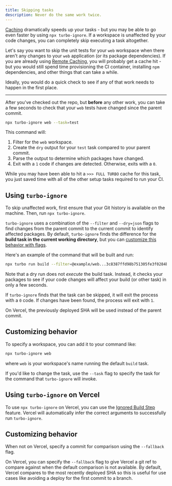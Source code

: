 ```yaml
---
title: Skipping tasks
description: Never do the same work twice.
---
```



[Caching](/repo/docs/crafting-your-repository/caching) dramatically speeds up your tasks - but you may be able to go even faster by using `npx turbo-ignore`. If a workspace is unaffected by your code changes, you can completely skip executing a task altogether.

Let's say you want to skip the unit tests for your `web` workspace when there aren't any changes to your `web` application (or its package dependencies). If you are already using [Remote Caching](https://turbo.build/repo/docs/core-concepts/remote-caching), you will probably get a cache hit - but you would still spend time provisioning the CI container, installing `npm` dependencies, and other things that can take a while.

Ideally, you would do a quick check to see if any of that work needs to happen in the first place.

---

After you've checked out the repo, but **before** any other work, you can take a few seconds to check that your `web` tests have changed since the parent commit.

```bash title="Terminal"
npx turbo-ignore web --task=test
```

This command will:

1. Filter for the `web` workspace.
2. Create the `dry` output for your `test` task compared to your parent commit.
3. Parse the output to determine which packages have changed.
4. Exit with a `1` code if changes are detected. Otherwise, exits with a `0`.

While you may have been able to hit a `>>> FULL TURBO` cache for this task, you just saved time with all of the other setup tasks required to run your CI.

## Using `turbo-ignore`

To skip unaffected work, first ensure that your Git history is available on the machine. Then, run `npx turbo-ignore`.

`turbo-ignore` uses a combination of the `--filter` and `--dry=json` flags to find changes from the parent commit to the current commit to identify affected packages. By default, `turbo-ignore` finds the difference for the **build task in the current working directory**, but you can [customize this behavior with flags](#customizing-behavior).

Here's an example of the command that will be built and run:

```bash title="Terminal"
npx turbo run build --filter=@example/web...3c8387ffd98b751305fe3f0284befdd00cbd4610 --dry=json
```

Note that a dry run does not _execute_ the build task. Instead, it checks your packages to see if your code changes will affect your build (or other task) in only a few seconds.

If `turbo-ignore` finds that the task can be skipped, it will exit the process with a `0` code. If changes have been found, the process will exit with `1`.

<Callout type="info">
  On Vercel, the previously deployed SHA will be used instead of the parent
  commit.
</Callout>

## Customizing behavior

To specify a workspace, you can add it to your command like:

```bash title="Terminal"
npx turbo-ignore web
```

where `web` is your workspace's name running the default `build` task.

If you'd like to change the task, use the `--task` flag to specify the task for the command that `turbo-ignore` will invoke.

## Using `turbo-ignore` on Vercel

To use `npx turbo-ignore` on Vercel, you can use the [Ignored Build Step](https://vercel.com/docs/concepts/projects/overview#ignored-build-step) feature. Vercel will automatically infer the correct arguments to successfully run `turbo-ignore`.

## Customizing behavior

When not on Vercel, specify a commit for comparison using the `--fallback` flag.

On Vercel, you can specify the `--fallback` flag to give Vercel a git ref to compare against when the default comparison is not available. By default, Vercel compares to the most recently deployed SHA so this is useful for use cases like avoiding a deploy for the first commit to a branch.
